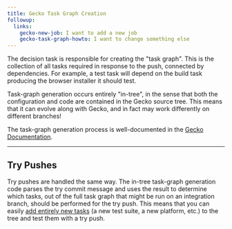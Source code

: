 ```yaml
---
title: Gecko Task Graph Creation
followup:
  links:
    gecko-new-job: I want to add a new job
    gecko-task-graph-howto: I want to change something else
---
```


The decision task is responsible for creating the "task graph".
This is the collection of all tasks required in response to the push, connected by dependencies.
For example, a test task will depend on the build task producing the browser installer it should test.

Task-graph generation occurs entirely "in-tree", in the sense that both the configuration and code are contained in the Gecko source tree.
This means that it can evolve along with Gecko, and in fact may work differently on different branches!

The task-graph generation process is well-documented in the [Gecko Documentation](https://firefox-source-docs.mozilla.org/taskcluster/taskcluster/index.html).

---

## Try Pushes

Try pushes are handled the same way.
The in-tree task-graph generation code parses the try commit message and uses the result to determine which tasks, out of the full task graph that might be run on an integration branch, should be performed for the try push.
This means that you can easily [add entirely new tasks](gecko-new-job) (a new test suite, a new platform, etc.) to the tree and test them with a try push.
